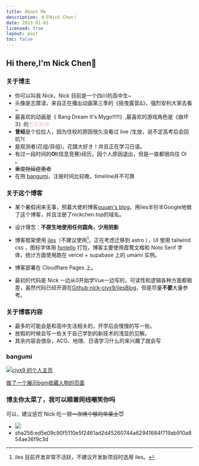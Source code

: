 ```yaml
---
title: About Me
description: 关于Nick Chen！
date: 2023-01-01
licensed: true
layout: post
toc: false
---
```



## Hi there,I'm Nick Chen👋

### 关于博主

- 你可以叫我 Nick，Nick 目前是一个四川的高中生~
- 头像是志摩凛，来自正在播出动画第三季的《摇曳露营Δ》，强烈安利大家去看~
- 最喜欢的动画是《 Bang Dream It's Mygo!!!!!》,最喜欢的游戏角色是《崩坏3》的<font color="#f5c7d2">爱莉希雅</font>
- **曾经**是个拉拉人，因为住校的原因很久没看过 live /生放，说不定高考后会回坑?(
- 是观测者(花组/异组)，花譜大好き！并且正在学习日语。
- 有过一段时间的**OI**(信息竞赛)经历，因个人原因退出，但是一直都很向往 OI 。
- ~~重度拖延症患者~~
- 在用 [bangumi](https://bgm.tv/user/cjyx9)，注册时间比较晚，timeline并不可靠

### 关于这个博客

- 某个暑假闲来无事，照着大佬的博客[ouuan's blog](https://ouuan.moe/)，用iles半抄半Google地做了这个博客，并且注册了nickchen.top的域名。

- 设计理念：**不原生地使用任何圆角，少用阴影**

- 博客框架使用 [iles](https://iles.pages.dev)（不建议使用[^1]，正在考虑迁移到 astro ），UI 使用 tailwind css ，图标字体用 [fontello](https://fontello.com/) 打包，博客主要使用霞鹜文楷和 Noto Serif 字体，统计方面使用跑在 vercel + supabase 上的 umami 实例。

[^1]: iles 目前开发非常不活跃，不建议开发新项目时选用 iles。

- 博客部署在 Cloudflare Pages 上。

- 最初的代码是 Nick 一边从0开始学Vue一边写的，可读性和逻辑各种方面都极差，虽然代码已经开源在[Github·nick-cjyx9/ilesBlog](https://github.com/nick-cjyx9/ilesBlog)，但是尽量**不要**大量参考。

### 关于博客内容

- 最多的可能会是和高中生活相关的，开学后会慢慢的写一些。
- 放假的时候会写一些关于自己学到的新技术的浅显的见解。
- 其余内容会很杂，ACG、地理、日语学习什么的来兴趣了就会写

### bangumi

<a href="http://bgm.tv/user/cjyx9"><img src="http://bgm.tv/chart/img/765028" border="0" alt="cjyx9 的个人主页" /></a>

[做了一个展示bgm收藏人物的页面](/girls)

### 博主你太菜了，我可以顺着网线嘲笑你吗

可以，建议惩罚 Nick 吃一顿~~一次喷个够的华莱士~~😈
- <img src="/about/vme50.jpg" class="w-1/3"/>
- sha256:ed5e09c90f5110e5f2461ad2d45260744a62941684f719ab910a854ae36f9c3d